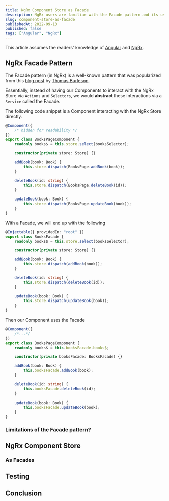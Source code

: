```yaml
---
title: NgRx Component Store as Facade
description: NgRx users are familiar with the Facade pattern and its usefulness. What if I told you there's a new kind of super-power that can take your Facade pattern to the next level, would you believe it? Let's explore together
slug: component-store-as-facade
publishedAt: 2022-09-13
published: false
tags: ["Angular", "NgRx"]
---
```


This article assumes the readers' knowledge of [Angular](https://angular.io) and [NgRx](https://ngrx.io).

## NgRx Facade Pattern

The Facade pattern (in NgRx) is a well-known pattern that was popularized from this [blog post](https://thomasburlesonia.medium.com/ngrx-facades-better-state-management-82a04b9a1e39) by [Thomas Burleson](https://twitter.com/ThomasBurleson).

Essentially, instead of having our Components to interact with the NgRx Store via `Actions` and `Selectors`, we would **abstract** these interactions via a `Service` called the Facade.

The following code snippet is a Component interacting with the NgRx Store directly.

```ts
@Component({
    /* hidden for readability */
})
export class BooksPageComponent {
    readonly books$ = this.store.select(booksSelector);

    constructor(private store: Store) {}

    addBook(book: Book) {
        this.store.dispatch(BooksPage.addBook(book));
    }

    deleteBook(id: string) {
        this.store.dispatch(BooksPage.deleteBook(id));
    }

    updateBook(book: Book) {
        this.store.dispatch(BooksPage.updateBook(book));
    }
}
```

With a Facade, we will end up with the following

```ts
@Injectable({ providedIn: "root" })
export class BooksFacade {
    readonly books$ = this.store.select(booksSelector);

    constructor(private store: Store) {}

    addBook(book: Book) {
        this.store.dispatch(addBook(book));
    }

    deleteBook(id: string) {
        this.store.dispatch(deleteBook(id));
    }

    updateBook(book: Book) {
        this.store.dispatch(updateBook(book));
    }
}
```

Then our Component uses the Facade

```ts
@Component({
    /*...*/
})
export class BooksPageComponent {
    readonly books$ = this.booksFacade.books$;

    constructor(private booksFacade: BooksFacade) {}

    addBook(book: Book) {
        this.booksFacade.addBook(book);
    }

    deleteBook(id: string) {
        this.booksFacade.deleteBook(id);
    }

    updateBook(book: Book) {
        this.booksFacade.updateBook(book);
    }
}
```

### Limitations of the Facade pattern?

## NgRx Component Store

### As Facades

## Testing

## Conclusion
